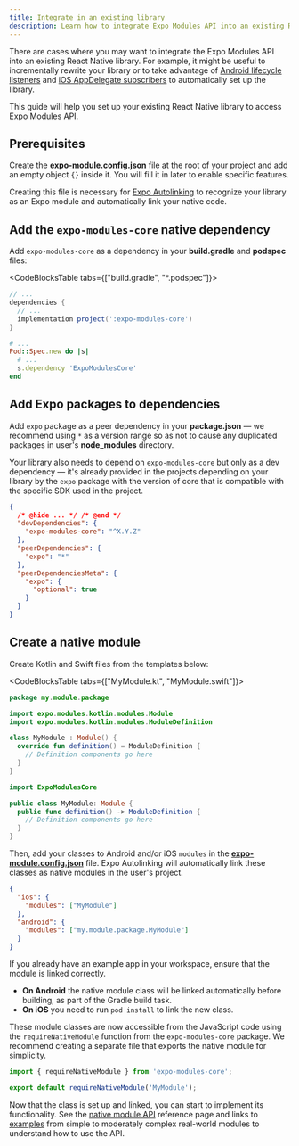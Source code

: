 ```yaml
---
title: Integrate in an existing library
description: Learn how to integrate Expo Modules API into an existing React Native library.
---
```



There are cases where you may want to integrate the Expo Modules API into an existing React Native library. For example, it might be useful to incrementally rewrite your library or to take advantage of [Android lifecycle listeners](/modules/android-lifecycle-listeners/) and [iOS AppDelegate subscribers](/modules/appdelegate-subscribers/) to automatically set up the library.

This guide will help you set up your existing React Native library to access Expo Modules API.

## Prerequisites

Create the [**expo-module.config.json**](/modules/module-config/) file at the root of your project and add an empty object `{}` inside it. You will fill it in later to enable specific features.

Creating this file is necessary for [Expo Autolinking](/modules/autolinking/) to recognize your library as an Expo module and automatically link your native code.

<Step label="1">

## Add the `expo-modules-core` native dependency

Add `expo-modules-core` as a dependency in your **build.gradle** and **podspec** files:

<CodeBlocksTable tabs={["build.gradle", "*.podspec"]}>

```groovy
// ...
dependencies {
  // ...
  implementation project(':expo-modules-core')
}
```

```ruby
# ...
Pod::Spec.new do |s|
  # ...
  s.dependency 'ExpoModulesCore'
end
```

</CodeBlocksTable>

</Step>

<Step label="2">

## Add Expo packages to dependencies

Add `expo` package as a peer dependency in your **package.json** &mdash; we recommend using `*` as a version range so as not to cause any duplicated packages in user's **node_modules** directory.

Your library also needs to depend on `expo-modules-core` but only as a dev dependency &mdash; it's already provided in the projects depending on your library by the `expo` package with the version of core that is compatible with the specific SDK used in the project.

```json package.json
{
  /* @hide ... */ /* @end */
  "devDependencies": {
    "expo-modules-core": "^X.Y.Z"
  },
  "peerDependencies": {
    "expo": "*"
  },
  "peerDependenciesMeta": {
    "expo": {
      "optional": true
    }
  }
}
```

</Step>

<Step label="3">

## Create a native module

Create Kotlin and Swift files from the templates below:

<CodeBlocksTable tabs={["MyModule.kt", "MyModule.swift"]}>

```kotlin
package my.module.package

import expo.modules.kotlin.modules.Module
import expo.modules.kotlin.modules.ModuleDefinition

class MyModule : Module() {
  override fun definition() = ModuleDefinition {
    // Definition components go here
  }
}
```

```swift
import ExpoModulesCore

public class MyModule: Module {
  public func definition() -> ModuleDefinition {
    // Definition components go here
  }
}
```

</CodeBlocksTable>

Then, add your classes to Android and/or iOS `modules` in the [**expo-module.config.json**](/modules/module-config/) file. Expo Autolinking will automatically link these classes as native modules in the user's project.

```json expo-module.config.json
{
  "ios": {
    "modules": ["MyModule"]
  },
  "android": {
    "modules": ["my.module.package.MyModule"]
  }
}
```

If you already have an example app in your workspace, ensure that the module is linked correctly.

- **On Android** the native module class will be linked automatically before building, as part of the Gradle build task.
- **On iOS** you need to run `pod install` to link the new class.

These module classes are now accessible from the JavaScript code using the `requireNativeModule` function from the `expo-modules-core` package. We recommend creating a separate file that exports the native module for simplicity.

```ts MyModule.ts
import { requireNativeModule } from 'expo-modules-core';

export default requireNativeModule('MyModule');
```

</Step>

Now that the class is set up and linked, you can start to implement its functionality. See the [native module API](/modules/module-api/) reference page and links to [examples](/modules/module-api/#examples) from simple to moderately complex real-world modules to understand how to use the API.
